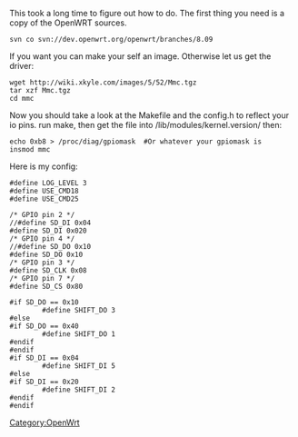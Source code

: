 This took a long time to figure out how to do. The first thing you need is a copy of the OpenWRT sources.

<pre>
svn co svn://dev.openwrt.org/openwrt/branches/8.09
</pre>

If you want you can make your self an image. Otherwise let us get the driver:
<pre>
wget http://wiki.xkyle.com/images/5/52/Mmc.tgz
tar xzf Mmc.tgz
cd mmc
</pre>

Now you should take a look at the Makefile and the config.h to reflect your io pins. run make, then get the file into /lib/modules/kernel.version/ then:

<pre>
echo 0xb8 > /proc/diag/gpiomask  #Or whatever your gpiomask is
insmod mmc
</pre>



Here is my config:
<pre>
#define LOG_LEVEL 3
#define USE_CMD18
#define USE_CMD25

/* GPIO pin 2 */
//#define SD_DI 0x04
#define SD_DI 0x020
/* GPIO pin 4 */
//#define SD_DO 0x10
#define SD_DO 0x10
/* GPIO pin 3 */
#define SD_CLK 0x08
/* GPIO pin 7 */
#define SD_CS 0x80

#if SD_DO == 0x10
        #define SHIFT_DO 3
#else
#if SD_DO == 0x40
        #define SHIFT_DO 1
#endif
#endif
#if SD_DI == 0x04
        #define SHIFT_DI 5
#else
#if SD_DI == 0x20
        #define SHIFT_DI 2
#endif
#endif
</pre>

[[Category:OpenWrt]]